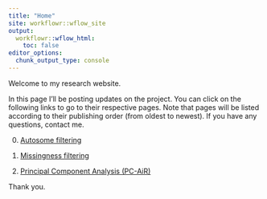 ```yaml
---
title: "Home"
site: workflowr::wflow_site
output:
  workflowr::wflow_html:
    toc: false
editor_options:
  chunk_output_type: console
---
```


Welcome to my research website.

In this page I'll be posting updates on the project. You can click on the following links to go to their respective pages. Note that pages will be listed according to their publishing order (from oldest to newest). If you have any questions, contact me.

00. [Autosome filtering](auto_filt.html)

01. [Missingness filtering](missing_filt.html)

02. [Principal Component Analysis (PC-AiR)](pcair.html)

Thank you.